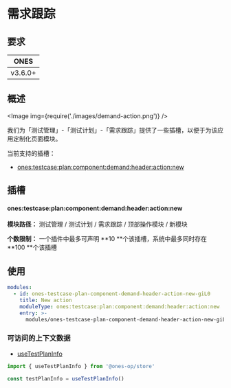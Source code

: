# 需求跟踪


## 要求

| **ONES** |
| :------: |
| v3.6.0+  |

## 概述

<Image img={require('./images/demand-action.png')} />

我们为「测试管理」-「测试计划」-「需求跟踪」提供了一些插槽，以便于为该应用定制化页面模块。

当前支持的插槽：

- [ones:testcase:plan:component:demand:header:action:new](#onestestcaseplancomponentdemandheaderactionnew)

## 插槽

#### ones:testcase:plan:component:demand:header:action:new

**模块路径：** 测试管理 / 测试计划 / 需求跟踪 / 顶部操作模块 / 新模块

**个数限制：** 一个插件中最多可声明 **10 **个该插槽，系统中最多同时存在 **100 **个该插槽

## 使用

```yaml
modules:
  - id: ones-testcase-plan-component-demand-header-action-new-giL0
    title: New action
    moduleType: ones:testcase:plan:component:demand:header:action:new
    entry: >-
      modules/ones-testcase-plan-component-demand-header-action-new-giL0/index.html
```

### 可访问的上下文数据

- [useTestPlanInfo](../../../../../../../reference/packages/store/store.md#useTestPlanInfo)

```ts
import { useTestPlanInfo } from '@ones-op/store'

const testPlanInfo = useTestPlanInfo()
```
